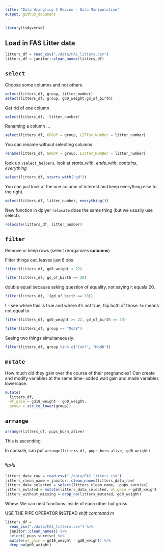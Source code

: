```yaml
---
title: "Data Wrangling I Review - Data Manipulation"
output: github_document
---
```


```r
library(tidyverse)
```

## Load in FAS Litter data

```r
litters_df = read_csv("./data/FAS_litters.csv")
litters_df = janitor::clean_names(litters_df)
```

## `select`

Choose some columns and not others.

```r
select(litters_df, group, litter_number)
select(litters_df, group, gd0_weight:gd_of_birth)
```

Get rid of one column

```r
select(litters_df, -litter_number)
```


Renaming a column ...

```r
select(litters_df, GROUP = group, LITTer_NUmBer = litter_number)
```

You can rename without selecting columns

```r
rename(litters_df, GROUP = group, LITTer_NUmBer = litter_number)
```


look up `?select_helpers`, look at _starts_with_, _ends_with_, _contains_, _everything_

```r
select(litters_df, starts_with("gd"))
```

You can just look at the one column of interest and keep everything else to the right.
```r
select(litters_df, litter_number, everything())
```


New function in dplyer `relocate` does the same thing (but we usually use select).

```r
relocate(litters_df, litter_number)
```


## `filter`

Remove or keep rows (select reorganizes **columns**)

Filter things out, leaves just 8 obs:
```r
filter(litters_df, gd0_weight < 22)
```

```r
filter(litters_df, gd_of_birth == 20)
```

double equal because asking question of equality, not saying it equals 20.

```r
filter(litters_df, !(gd_of_birth == 20))
```
! - see where this is true and where it's not true, flip both of those.
!= means not equal to


```r
filter(litters_df, gd0_weight >= 22, gd_of_birth == 20)
```

```r
filter(litters_df, group == "Mod8")
```

Seeing two things simultaneously:
```r
filter(litters_df, group %in% c("Con7", "Mod8"))
```


## `mutate`

How much did they gain over the course of their pregnancies?
Can create and modify variables at the same time- added wait gain and made variables lowercase.
```r
mutate(
  litters_df, 
  wt_gain = gd18_weight - gd0_weight,
  group = str_to_lower(group))
```



## `arrange`


```r
arrange(litters_df, pups_born_alive)
```
This is ascending

In console, can put `arrange(litters_df, pups_born_alive, gd0_weight)`


## `%>%`


```r
litters_data_raw = read_csv("./data/FAS_litters.csv")
litters_clean_name = janitor::clean_names(litters_data_raw)
litters_data_selected = select(litters_clean_name, -pups_survive)
litters_mutated = mutate(litters_data_selected, wt_gain = gd18_weight - gd0_weight)
litters_without_missing = drop_na(litters_mutated, gd0_weight)
```

Whew. We can nest functions inside of each other but gross.

USE THE PIPE OPERATOR INSTEAD
_shift command m_

```r
litters_df = 
  read_csv("./data/FAS_litters.csv") %>% 
  janitor::clean_names() %>%
  select(-pups_survive) %>% 
  mutate(wt_gain = gd18_weight - gd0_weight) %>% 
  drop_na(gd0_weight)
```






































